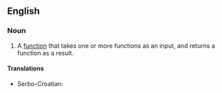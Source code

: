 ==English==

{{wikipedia}}

===Noun===
{{en-noun}}

# {{context|computer science|lang=en}} A [[function]] that takes one or more functions as an input, and returns a function as a result.

====Translations====
{{trans-top|high-order function}}
* Serbo-Croatian: {{t-|sh|funkcija višeg reda|f}}
{{trans-mid}}
{{trans-bottom}}